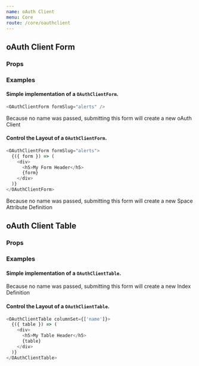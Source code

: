 ```yaml
---
name: oAuth Client
menu: Core
route: /core/oauthclient
---
```



## oAuth Client Form

### Props

<Props of={OAuthClientForm} />

### Examples

#### Simple implementation of a `OAuthClientForm`.

```javascript
<OAuthClientForm formSlug="alerts" />
```

Because no name was passed, submitting this form will create a new oAuth Client

#### Control the Layout of a `OAuthClientForm`.

```javascript
<OAuthClientForm formSlug="alerts">
  {({ form }) => (
    <div>
      <h5>My Form Header</h5>
      {form}
    </div>
  )}
</OAuthClientForm>
```

Because no name was passed, submitting this form will create a new Space Attribute Definition

## oAuth Client Table

### Props

<Props of={OAuthClientTable} />

### Examples

#### Simple implementation of a `OAuthClientTable`.

Because no name was passed, submitting this form will create a new Index Definition

#### Control the Layout of a `OAuthClientTable`.

```javascript
<OAuthClientTable columnSet={['name']}>
  {({ table }) => (
    <div>
      <h5>My Table Header</h5>
      {table}
    </div>
  )}
</OAuthClientTable>
```
